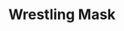 ---
title: "Wrestling Mask"
meta_title: "Wrestling Mask craft"
description: "Craft de Wrestling Mask"
rank: "e"
draft: false
name: "Wrestling Mask"
recipe_img: "https://wiki.pokexgames.com/images/b/b8/Wrestling_Mask.png"
level: 8
craft_time: 120
result: 1
value_npc: 1
ingredients:
  - name: "Martial Arts Scroll"
    quantity: 1
    item_img: "https://wiki.pokexgames.com/images/d/d8/Martial_Arts_Scroll.png"
    value_npc: 1
  - name: "Band Aid"
    quantity: 220
    item_img: "https://wiki.pokexgames.com/images/b/b9/Band_aids.png"
    value_npc: 1
  - name: "Style Point"
    quantity: 200
    item_img: "https://wiki.pokexgames.com/images/e/e0/Style_point.png"
    value_npc: 1
---